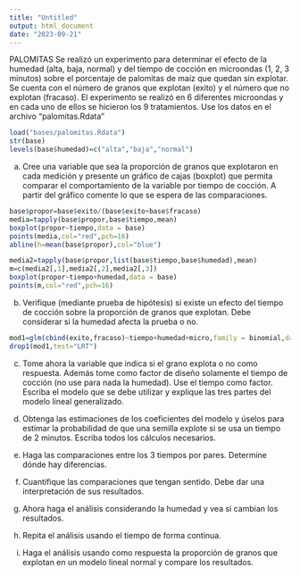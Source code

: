 ```yaml
---
title: "Untitled"
output: html_document
date: "2023-09-21"
---
```

PALOMITAS
Se realizó un experimento para determinar el efecto de la humedad (alta, baja, normal) y del tiempo de cocción en microondas (1, 2, 3 minutos) sobre el porcentaje de palomitas de maíz que quedan sin explotar.  Se cuenta con el número de granos que explotan (exito) y el número que no explotan (fracaso).  El experimento se realizó en 6 diferentes microondas y en cada uno de ellos se hicieron los 9 tratamientos.  Use los datos en el archivo “palomitas.Rdata”

```r
load("bases/palomitas.Rdata")
str(base)
levels(base$humedad)=c("alta","baja","normal")
```


a.	Cree una variable que sea la proporción de granos que explotaron en cada medición y presente un gráfico de cajas (boxplot) que permita comparar el comportamiento de la variable por tiempo de cocción. A partir del gráfico comente lo que se espera de las comparaciones.
```r
base$propor=base$exito/(base$exito+base$fracaso)
media=tapply(base$propor,base$tiempo,mean)
boxplot(propor~tiempo,data = base)
points(media,col="red",pch=16)
abline(h=mean(base$propor),col="blue")
```
```r
media2=tapply(base$propor,list(base$tiempo,base$humedad),mean)
m=c(media2[,1],media2[,2],media2[,3])
boxplot(propor~tiempo+humedad,data = base)
points(m,col="red",pch=16)
```

b.	Verifique (mediante prueba de hipótesis) si existe un efecto del tiempo de cocción sobre la proporción de granos que explotan. Debe considerar si la humedad afecta la prueba o no.
```r
mod1=glm(cbind(exito,fracaso)~tiempo+humedad+micro,family = binomial,data = base)
drop1(mod1,test="LRT")
```

c.	Tome ahora la variable que indica si el grano explota o no como respuesta.  Además tome como factor de diseño solamente el tiempo de cocción (no use para nada la humedad). Use el tiempo como factor.  Escriba el modelo que se debe utilizar y explique las tres partes del modelo lineal generalizado.

d.	Obtenga las estimaciones de los coeficientes del modelo y úselos para estimar la probabilidad de que una semilla explote si se usa un tiempo de 2 minutos.  Escriba todos los cálculos necesarios.
e.	Haga las comparaciones entre los 3 tiempos por pares. Determine dónde hay diferencias.
f.	Cuantifique las comparaciones que tengan sentido. Debe dar una interpretación de sus resultados.
g.	Ahora haga el análisis considerando la humedad y vea si cambian los resultados.
h.	Repita el análisis usando el tiempo de forma continua.
i.	Haga el análisis usando como respuesta la proporción de granos que explotan en un modelo lineal normal y compare los resultados.
